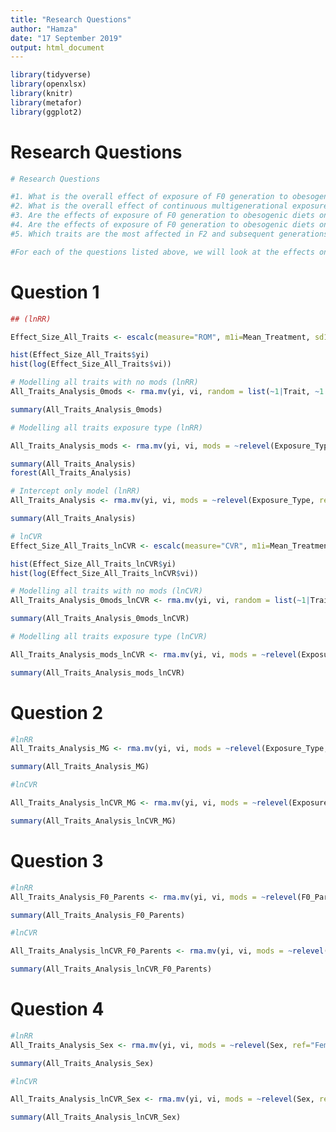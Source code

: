 ```yaml
---
title: "Research Questions"
author: "Hamza"
date: "17 September 2019"
output: html_document
---
```


```r

library(tidyverse)
library(openxlsx)  
library(knitr)
library(metafor)
library(ggplot2)
```

# Research Questions
```r
# Research Questions 

#1. What is the overall effect of exposure of F0 generation to obesogenic diets on F2 and F3 (if applicable) offspring? 
#2.	What is the overall effect of continuous multigenerational exposure to obesogenic diets on generations F2, F3? 
#3.	Are the effects of exposure of F0 generation to obesogenic diets on F2 and F3 offspring different between #paternal and maternal F0 exposure lines? 
#4.	Are the effects of exposure of F0 generation to obesogenic diets on F2 and F3 generations different between female and male offspring?
#5.	Which traits are the most affected in F2 and subsequent generations?

#For each of the questions listed above, we will look at the effects on both trait means and variability, comparing control and treatment groups at each generation.

```

# Question 1
```r

## (lnRR)

Effect_Size_All_Traits <- escalc(measure="ROM", m1i=Mean_Treatment, sd1i=SD_Treatment, n1i=Sample_Size_n_Treatment, m2i=Mean_Control, sd2i=SD_Control, n2i=Sample_Size_n_Control, data=ALL_TRAITS)

hist(Effect_Size_All_Traits$yi)
hist(log(Effect_Size_All_Traits$vi))
```

```r
# Modelling all traits with no mods (lnRR)
All_Traits_Analysis_0mods <- rma.mv(yi, vi, random = list(~1|Trait, ~1|Paper_ID,~1|Cohort_ID), data=Effect_Size_All_Traits, method = 'REML')

summary(All_Traits_Analysis_0mods)
```

```r
# Modelling all traits exposure type (lnRR)

All_Traits_Analysis_mods <- rma.mv(yi, vi, mods = ~relevel(Exposure_Type, ref="One off"), random = list(~1|Trait, ~1|Paper_ID,~1|Cohort_ID), data=Effect_Size_All_Traits, method = 'REML')

summary(All_Traits_Analysis)
forest(All_Traits_Analysis)
```

```r
# Intercept only model (lnRR)
All_Traits_Analysis <- rma.mv(yi, vi, mods = ~relevel(Exposure_Type, ref="One off")-1, random = list(~1|Trait, ~1|Paper_ID,~1|Cohort_ID), data=Effect_Size_All_Traits, method = 'REML')

summary(All_Traits_Analysis)
```

```r
# lnCVR
Effect_Size_All_Traits_lnCVR <- escalc(measure="CVR", m1i=Mean_Treatment, sd1i=SD_Treatment, n1i=Sample_Size_n_Treatment, m2i=Mean_Control, sd2i=SD_Control, n2i=Sample_Size_n_Control, data=ALL_TRAITS)

hist(Effect_Size_All_Traits_lnCVR$yi)
hist(log(Effect_Size_All_Traits_lnCVR$vi))
```

```r
# Modelling all traits with no mods (lnCVR)
All_Traits_Analysis_0mods_lnCVR <- rma.mv(yi, vi, random = list(~1|Trait, ~1|Paper_ID,~1|Cohort_ID), data=Effect_Size_All_Traits_lnCVR, method = 'REML')

summary(All_Traits_Analysis_0mods_lnCVR)
```

```r
# Modelling all traits exposure type (lnCVR)

All_Traits_Analysis_mods_lnCVR <- rma.mv(yi, vi, mods = ~relevel(Exposure_Type, ref="One off"), random = list(~1|Trait, ~1|Paper_ID,~1|Cohort_ID), data=Effect_Size_All_Traits_lnCVR, method = 'REML')

summary(All_Traits_Analysis_mods_lnCVR)
```

# Question 2

```r
#lnRR
All_Traits_Analysis_MG <- rma.mv(yi, vi, mods = ~relevel(Exposure_Type, ref="Multigenerational"), random = list(~1|Trait, ~1|Paper_ID,~1|Cohort_ID), data=Effect_Size_All_Traits, method = 'REML')

summary(All_Traits_Analysis_MG)

```
```r
#lnCVR

All_Traits_Analysis_lnCVR_MG <- rma.mv(yi, vi, mods = ~relevel(Exposure_Type, ref="Multigenerational"), random = list(~1|Trait, ~1|Paper_ID,~1|Cohort_ID), data=Effect_Size_All_Traits_lnCVR, method = 'REML')

summary(All_Traits_Analysis_lnCVR_MG)
```

# Question 3
```r
#lnRR
All_Traits_Analysis_F0_Parents <- rma.mv(yi, vi, mods = ~relevel(F0_Parent_Exposed, ref="Female"), random = list(~1|Trait, ~1|Paper_ID,~1|Cohort_ID), data=Effect_Size_All_Traits, method = 'REML')

summary(All_Traits_Analysis_F0_Parents)
```
```r
#lnCVR

All_Traits_Analysis_lnCVR_F0_Parents <- rma.mv(yi, vi, mods = ~relevel(F0_Parent_Exposed, ref="Female"), random = list(~1|Trait, ~1|Paper_ID,~1|Cohort_ID), data=Effect_Size_All_Traits_lnCVR, method = 'REML')

summary(All_Traits_Analysis_lnCVR_F0_Parents)
```

# Question 4
```r
#lnRR
All_Traits_Analysis_Sex <- rma.mv(yi, vi, mods = ~relevel(Sex, ref="Female"), random = list(~1|Trait, ~1|Paper_ID,~1|Cohort_ID), data=Effect_Size_All_Traits, method = 'REML')

summary(All_Traits_Analysis_Sex)
```

```r
#lnCVR

All_Traits_Analysis_lnCVR_Sex <- rma.mv(yi, vi, mods = ~relevel(Sex, ref="Female"), random = list(~1|Trait, ~1|Paper_ID,~1|Cohort_ID), data=Effect_Size_All_Traits_lnCVR, method = 'REML')

summary(All_Traits_Analysis_lnCVR_Sex)
```







